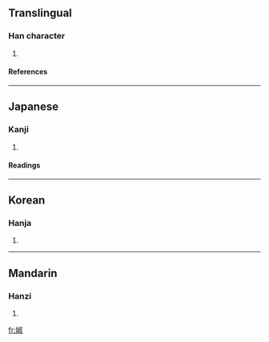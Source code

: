 ==Translingual==
===Han character===
{{Han char|rn=38|rad=女|as=08|sn=11|four=4744<sub>0</sub>|canj=女卜火水 (VYFE)}}
# {{defn|Han|sort=女08}}
====References====
{{Han ref|kx=0264.160|dkj=06400|dj=0531.080|hdz=21057.090|uh=5A4C|ud=23116|bh=D4E7|bd=54503}}
----
==Japanese==
===Kanji===
{{ja-kanji|grade=|rs=女08}}
# {{defn|Japanese}} 
====Readings====
{{ja-readings|on=[[しゅく]] (shuku), [[じゅく]] (juku)|kun=}}
----
==Korean==
===Hanja===
{{ko-hanja|hangeul=숙|rv=suk|mr=suk}}
# {{defn|Korean}}
----
==Mandarin==
===Hanzi===
{{cmn-hanzi|pin=[[shǔ]] (shu3)|wg=shu<sup>3</sup>}}
# {{defn|Mandarin}}

[[fr:婌]]
